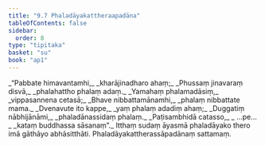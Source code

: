 ```yaml
---
title: "9.7 Phaladāyakattheraapadāna"
tableOfContents: false
sidebar:
  order: 8
type: "tipitaka"
basket: "su"
book: "ap1"
---
```



<DynamicBreadcrumb />

<Division number="39" book="ap1">

<Paragraph number="1736" type="verses" book="ap1">
_“Pabbate himavantamhi,_  
_kharājinadharo ahaṃ;_  
_Phussaṃ jinavaraṃ disvā,_  
_phalahattho phalaṃ adaṃ._  

</Paragraph>

</Division>
<Division number="40" book="ap1">

<Paragraph number="1737" type="verses" book="ap1">
_Yamahaṃ phalamadāsiṃ,_  
_vippasannena cetasā;_  
_Bhave nibbattamānamhi,_  
_phalaṃ nibbattate mama._  

</Paragraph>

</Division>
<Division number="41" book="ap1">

<Paragraph number="1738" type="verses" book="ap1">
_Dvenavute ito kappe,_  
_yaṃ phalaṃ adadiṃ ahaṃ;_  
_Duggatiṃ nābhijānāmi,_  
_phaladānassidaṃ phalaṃ._  

</Paragraph>

</Division>
<Division number="42" book="ap1">

<Paragraph number="1739" type="verses" book="ap1">
_Paṭisambhidā catasso,_  
_ …pe… _  
_kataṃ buddhassa sāsanaṃ”._  

</Paragraph>

<Paragraph number="1740" book="ap1">
Itthaṃ sudaṃ āyasmā phaladāyako thero imā gāthāyo abhāsitthāti.

</Paragraph>
</Division>

<Paragraph number="1741" type="center" book="ap1">
Phaladāyakattherassāpadānaṃ sattamaṃ.
</Paragraph>